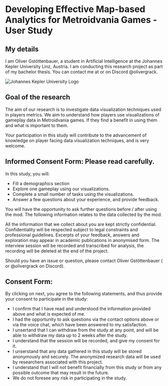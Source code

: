 
# Developing Effective Map-based Analytics for Metroidvania Games - User Study

## My details

I am Oliver Gstöttenbauer, a student in Artificial Intelligence at the Johannes Kepler University Linz, Austria.
I am conducting this research project as part of my bachelor thesis.
You can contact me at <MailLinkUnstyled /> or on Discord @olivergrack.

<Image src={jkuLogo} alt="Johannes Kepler University Logo" className="mx-auto w-[15rem] max-w-full dark:invert" />

## Goal of the research

The aim of our research is to investigate data visualization techniques used in players metrics.
We aim to understand how players use visualizations of gameplay data in Metroidvania games. If they find a benefit in using them and what is important to them.

Your participation in this study will contribute to the advancement of knowledge on player facing data visualization techniques,
and is very welcome.

## Informed Consent Form: Please read carefully.

In this study, you will:

-   Fill a demographics section
-   Explore one gameplay using our visualizations.
-   Complete a small number of tasks using the visualizations.
-   Answer a few questions about your experience, and provide feedback.

You will have the opportunity to ask further questions before / after using the mod. The following information relates to the data collected by the mod.

All the information that we collect about you are kept strictly confidential. Confidentiality will be respected subject to legal constraints and professional guidelines.
Excerpts of your feedback, answers and exploration may appear in academic publications in anonymised form.
The interview session will be recorded and transcribed for analysis, the recording will be deleted at the end of the project.

Should you have an issue or question, please contact Oliver Gstöttenbauer (<MailLinkUnstyled /> or @olivergrack on Discord).

## Consent Form:

By clicking on next, you agree to the following statements, and thus provide your consent to participate in the study:

-   I confirm that I have read and understood the information provided above and what is expected of me.
-   I had the opportunity to ask questions via the contact options above or via the voice chat, which have been answered to my satisfaction.
-   I unsertand that I can withdraw from the study at any point, and will be able to withdraw my data up to 2 weeks after the study.
-   I understand that the session will be recorded, and give my consent for it.
-   I unserstand that any data gathered in this study will be stored anonymously and securely. The anonymized research data will be used by researchers associated with this project.
-   I understand that I will not benefit financially from this study or from any possible outcome that may result in the future.
-   We do not foresee any risk in participating in the study.
